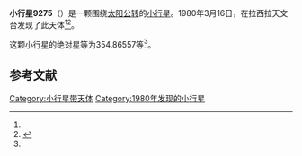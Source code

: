 {{Infobox planet
| bgcolour = #FFFFC0
| name = 9275 Persson
| symbol = 
| image = 
| caption = 
| discovery = yes
| discovery_ref = 
| discoverer = {{link-en|英格瓦·克拉斯·拉格尔科维斯特|Claes-Ingvar Lagerkvist}}
| discovery_site = [[拉西拉天文台|拉西拉天文台]] 
| discovered = 1980年3月16日
| designations = yes
| mp_name = 
| named_after = 
| alt_names = 1980 FS3/ 1993 TC13
| mp_category = [[主带小行星|主带小行星]]
| orbit_ref = <ref name="a">[http://ssd.jpl.nasa.gov/sbdb.cgi?sstr=9275 9275 Persson] {{Wayback|url=http://ssd.jpl.nasa.gov/sbdb.cgi?sstr=9275 |date=20210810071920 }}，小行星數據庫瀏覽器（JPL Small-Body Database Browser）－[[美国国家航空航天局|美国国家航空航天局]]喷气推进实验室</ref>
| epoch = 2456400.5 (2013年4月18日更新)
| aphelion = {{convert|3.3154915|AU|km|3|abbr=on|lk=out}}
| perihelion = {{convert|2.7850697|AU|km|3|abbr=on}}
| semimajor = {{convert|3.0502806|AU|km|3|abbr=on}}
| eccentricity = 0.0869464
| period = 1945.844447 [[日|日]]<br />5.33[[儒略年|儒略年]]
| avg_speed = 
| inclination = 9.20381
| asc_node = 353.05893
| mean_anomaly = 
| arg_peri = 354.86557
| satellites = 
| physical_characteristics = yes
| dimensions = 
| mass = 
| density = 
| surface_grav = 
| escape_velocity = 
| sidereal_day = 
| axial_tilt = 
| pole_ecliptic_lat = 
| pole_ecliptic_lon = 
| albedo = 
| temperatures= 
| temp_name1 = 
| mean_temp_1 = 
| max_temp_1 = 
| temp_name2 = 
| max_temp_2 = 
| spectral_type = 
| abs_magnitude = 354.86557
}}

'''小行星9275'''（{{lang-en|9275 Persson}}）是一颗围绕[[太阳|太阳]][[公转|公转]]的[[小行星|小行星]]。1980年3月16日，{{link-en|英格瓦·克拉斯·拉格尔科维斯特|Claes-Ingvar Lagerkvist}}在拉西拉天文台发现了此天体<ref name="a" /><ref>{{cite news|title=小行星列表|url=http://cfa-www.harvard.edu/iau/lists/NumberedMPs.txt|accessdate=2013-07-08|newspaper=哈佛大学|archive-date=2008-05-17|archive-url=https://web.archive.org/web/20080517010638/http://cfa-www.harvard.edu/iau/lists/NumberedMPs.txt|dead-url=no}}</ref>。

这颗小行星的[[绝对星等|绝对星等]]为354.86557等<ref name="a" />。

==参考文献==
{{reflist}}
{{Minor Planet Number|[[小行星9274|小行星9274]]|[[小行星9276|小行星9276]]}}

{{小天体}}

[[Category:小行星带天体|Category:小行星带天体]]
[[Category:1980年发现的小行星|Category:1980年发现的小行星]]

{{asteroid-stub}}